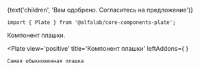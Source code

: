 

<Meta
    title='Компоненты'
    component={Plate}
/>

<!-- Canvas -->

<Story name='Plate'>
    <Plate
        view={select('view', ['common', 'negative', 'positive', 'attention'], 'positive')}
        title={text('title', 'Поздравляем, полный успех')}
        foldable={boolean('foldable', false)}
        hasCloser={boolean('hasCloser', false)}
    >
        {text('children', 'Вам одобрено. Согласитесь на предложение')}
    </Plate>
</Story>

<!-- Docs -->

<ComponentHeader
    name='Plate'
    version={version}
    package='@alfalab/core-components-plate'
    stage={2}
/>

```tsx
import { Plate } from '@alfalab/core-components-plate';
```

Компонент плашки.

<Plate
    view='positive'
    title='Компонент плашки'
    leftAddons={
        <CheckmarkCircleMIcon/>
    }
>
    Самая обыкновенная плашка
</Plate>

<Props of={Plate} />
